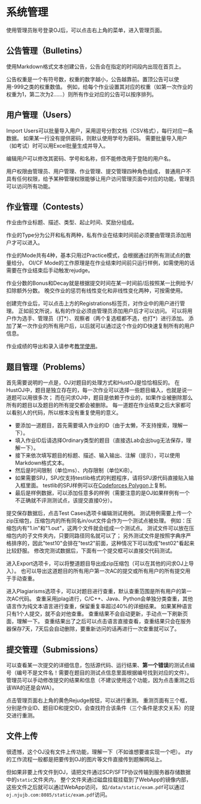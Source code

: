 # 系统管理

使用管理员账号登录OJ后，可以点击右上角的菜单，进入管理页面。

## 公告管理（Bulletins）

使用Markdown格式文本创建公告，公告会在指定的时间段内出现在首页上。

公告权重是一个有符号数，权重的数字越小，公告越靠前。置顶公告可以使用-999之类的权重数值。
例如，给每个作业设置其对应的权重（如第一次作业的权重为1，第二次为2……）则所有作业对应的公告可以按序排列。

## 用户管理（Users）

Import Users可以批量导入用户，采用逗号分割文档（CSV格式），每行对应一条数据。
如果某一行没有提供密码，则默认使用学号为密码。
需要批量导入用户（如考试）时可以用Excel批量生成并导入。

编辑用户可以修改其密码、学号和名称，但不能修改用于登陆的用户名。

用户权限由管理员、用户管理、作业管理、提交管理四种角色组成，
普通用户不具有任何权限，给予某种管理权限能够让用户访问管理页面中对应的功能，管理员可以访问所有功能。

## 作业管理（Contests）

作业由作业标题、描述、类型、起止时间、奖励分组成。

作业的Type分为公开和私有两种，私有作业在结束时间前必须要由管理员添加用户才可以进入。

作业的Mode共有4种，基本只用过Practice模式，会根据通过的所有测试点的数量给分。
OI/CF Mode的工作原理是在作业结束时间前只运行样例，如需使用的话需要在作业结束后手动触发rejudge。

作业分数的Bonus和Decay就是根据提交时间在某一时间前/后按照某一比例给予/扣除额外分数。
晚交作业的惩罚有线性变化和非线性变化两种，可按需使用。

创建完作业后，可以点击上方的Registrations标签页，对作业中的用户进行管理。
正如前文所说，私有的作业必须由管理员添加用户后才可以访问。
可以将用户作为选手、管理员（打\*）、观察者（两个复选框都不选，也打\*）进行添加。
添加了某一次作业的所有用户后，以后就可以通过这个作业的ID快速复制所有的用户信息。

作业成绩的导出和录入请参考[教学使用](/examples/course)。

## 题目管理（Problems）

首先需要说明的一点是，OJ对题目的处理方式和HustOJ是恰恰相反的。
在HustOJ中，题目是独立存在的，每一次作业可以选择一些题目编入，也就是说一道题可以用很多次；
而在问求OJ中，题目是依赖于作业的，如果作业被删除那么所有的题目以及题目的所有提交都会被删除。
每一道题在作业结束之后大家都可以看别人的代码，所以根本没有重复使用的意义。

- 要添加一道题目，首先需要填入作业的ID（由于太懒，不支持搜索，理解一下）。
- 填入作业ID后请选择Ordinary类型的题目（直接选Lab会出bug无法保存，理解一下）。
- 接下来依次填写题目的标题、描述、输入输出、注解（提示），可以使用Markdown格式文本。
- 然后是时间限制（单位ms）、内存限制（单位KiB）。
- 如果需要SPJ，SPJ仅支持testlib格式的判题程序，请将SPJ源代码直接贴入输入框里面。
  testlib的SPJ样例可以在[Codeforces Polygon](http://polygon.codeforces.com)上复制。
- 最后是样例数据，可以添加任意多的样例（需要注意的是OJ如果样例有一个不正确就不评测测试点，该提交直接0分）。

提交保存数据后，点击Test Cases选项卡编辑测试用例。
测试用例需要上传一个zip压缩包，压缩包内的所有同名in/out文件会作为一个测试点被处理。
例如：压缩包内有"1.in"和"1.out"，这两个文件就会组成一个测试点。
测试文件可以放在压缩包内的子文件夹内，只要同路径同名就可以了；
另外测试文件是按照字典序严格排序的，因此"test10"会排在"test2"前面，这种情况下可以改成"test02"看起来比较舒服。
修改完测试数据后，下面有一个提交框可以直接交代码测试。

进入Export选项卡，可以将整道题目导出成zip压缩包（可以在其他的问求OJ上导入）。
也可以导出这道题目的所有用户第一次AC的提交或所有用户的所有提交用于手动查重。

进入Plagiarisms选项卡，可以对题目进行查重，默认查重范围是所有用户的第一次AC代码。
查重采用jplag进行，C/C++、Java、Python会单独分类查重，其他语言作为纯文本语言进行查重，保留重复率超过40%的详细结果。
如果某种语言只有1个人提交，就不会对他查重。
查重结果不会自动更新，手动点一下刷新页面，理解一下。
查重结果出了之后可以点击语言直接查看，查重结果只会在服务器保存7天，7天后会自动删除，要重新访问的话再进行一次查重就可以了。

## 提交管理（Submissions）

可以查看某一次提交的详细信息，包括源代码、运行结果、**第一个错误**的测试点编号（编号不是文件名！需要在题目的测试点信息里面根据编号找到对应的文件）。
管理员可以手动修改提交的结果和信息（不建议使用这个功能，因为点击重测之后该WA的还是会WA）。

点击管理页面右上角的黄色Rejudge按钮，可以进行重测。
重测页面有三个框，分别是作业ID、题目ID和提交ID，会查找符合该条件（三个条件是求交关系）的提交进行重测。

## 文件上传

很遗憾，这个OJ没有文件上传功能，理解一下（不如谁想要谁实现一个吧）。
zty的工作流程一般都是把要传到OJ的图片等文件直接传到题解网站上。

但如果非要上传文件到OJ，请把文件通过SCP/SFTP协议传输到服务器存储数据中的`static`文件夹内，
整个文件夹通过磁盘挂载挂载到了WebApp的镜像内部，这些文件之后就可以通过WebApp访问，
如`/data/static/exam.pdf`可以通过`oj.njujb.com:8085/static/exam.pdf`访问。
